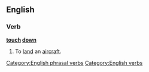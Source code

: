 ==English==
{{see|touchdown}}
===Verb===
'''[[touch]] [[down]]'''

#{{aviation}} To [[land]] an [[aircraft]].

[[Category:English phrasal verbs]]
[[Category:English verbs]]